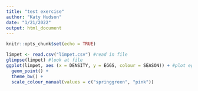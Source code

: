 ```yaml
---
title: "test exercise"
author: "Katy Hudson"
date: "1/21/2022"
output: html_document
---
```


```r
knitr::opts_chunk$set(echo = TRUE)
```

```r
limpet <- read.csv("limpet.csv") #read in file
glimpse(limpet) #look at file
ggplot(limpet, aes (x = DENSITY, y = EGGS, colour = SEASON)) + #plot eggs against density, colour by season
  geom_point() +
  theme_bw() +
  scale_colour_manual(values = c("springgreen", "pink")) 
```


